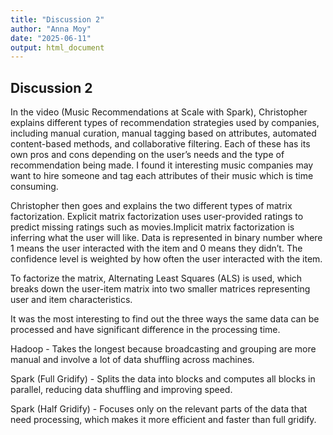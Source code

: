 ```yaml
---
title: "Discussion 2"
author: "Anna Moy"
date: "2025-06-11"
output: html_document
---
```



## Discussion 2

In the video (Music Recommendations at Scale with Spark), Christopher explains different types of recommendation strategies used by companies, including manual curation, manual tagging based on attributes, automated content-based methods, and collaborative filtering. Each of these has its own pros and cons depending on the user's needs and the type of recommendation being made. I found it interesting music companies may want to hire someone and tag each attributes of their music which is time consuming. 

Christopher then goes and explains the two different types of matrix factorization. Explicit matrix factorization uses user-provided ratings to predict missing ratings such as movies.Implicit matrix factorization is inferring what the user will like. Data is represented in binary number where 1 means the user interacted with the item and 0 means they didn’t. The confidence level is weighted by how often the user interacted with the item.

To factorize the matrix, Alternating Least Squares (ALS) is used, which breaks down the user-item matrix into two smaller matrices representing user and item characteristics.

It was the most interesting to find out the three ways the same data can be processed and have significant difference in the processing time. 

Hadoop - Takes the longest because broadcasting and grouping are more manual and involve a lot of data shuffling across machines.

Spark (Full Gridify) - Splits the data into blocks and computes all blocks in parallel, reducing data shuffling and improving speed.

Spark (Half Gridify) - Focuses only on the relevant parts of the data that need processing, which makes it more efficient and faster than full gridify.

